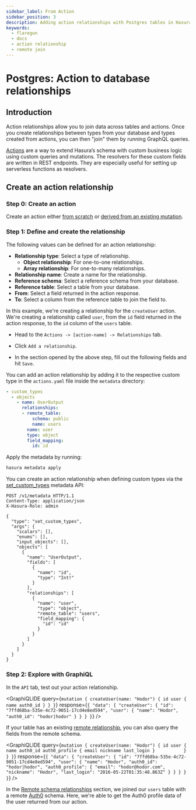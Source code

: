 ```yaml
---
sidebar_label: From Action
sidebar_position: 3
description: Adding action relationships with Postgres tables in Hasura
keywords:
  - flaregun
  - docs
  - action relationship
  - remote join
---
```



# Postgres: Action to database relationships

## Introduction

Action relationships allow you to join data across tables and actions.
Once you create relationships between types from your database and types
created from actions, you can then "join" them by running GraphQL
queries.

[Actions](/graphql/core/actions/index.mdx) are a way to extend Hasura’s schema with custom
business logic using custom queries and mutations. The resolvers for
these custom fields are written in REST endpoints. They are especially
useful for setting up serverless functions as resolvers.

## Create an action relationship

### Step 0: Create an action

Create an action either [from scratch](/graphql/core/actions/create.mdx) or
[derived from an existing mutation](/graphql/core/actions/derive.mdx).

### Step 1: Define and create the relationship

The following values can be defined for an action relationship:

- **Relationship type**: Select a type of relationship.
  - **Object relationship**: For one-to-one relationships.
  - **Array relationship**: For one-to-many relationships.
- **Relationship name**: Create a name for the relationship.
- **Reference schema**: Select a reference schema from your database.
- **Reference table**: Select a table from your database.
- **From**: Select a field returned in the action response.
- **To**: Select a column from the reference table to join the field
  to.

In this example, we're creating a relationship for the `createUser`
action. We're creating a relationship called `user`, from the
`id` field returned in the action response, to the `id` column of the
`users` table.

<Tabs className="api-tabs">
<TabItem value="console" label="Console">

- Head to the `Actions -> [action-name] -> Relationships` tab.
- Click `Add a relationship`.

  <Thumbnail
    src="/img/graphql/core/schema/add-action-relationship.png"
    alt="Opening the action relationship section"
    width="600px"
  />

- In the section opened by the above step, fill out the following
  fields and hit `Save`.

  <Thumbnail
    src="/img/graphql/core/schema/define-action-relationship.png"
    alt="Defining the relationship"
    width="700px"
  />

</TabItem>
<TabItem value="cli" label="CLI">

You can add an action relationship by adding it to the respective custom
type in the `actions.yaml` file inside the `metadata` directory:

```yaml {4-11}
- custom_types
  - objects
    - name: UserOutput
      relationships:
      - remote_table:
          schema: public
          name: users
        name: user
        type: object
        field_mapping:
          id: id
```

Apply the metadata by running:

```bash
hasura metadata apply
```

</TabItem>
<TabItem value="api" label="API">

You can create an action relationship when defining custom types via the [set_custom_types](/graphql/core/api-reference/metadata-api/custom-types.mdx#metadata-set-custom-types) metadata API:

```http {20-29}
POST /v1/metadata HTTP/1.1
Content-Type: application/json
X-Hasura-Role: admin

{
  "type": "set_custom_types",
  "args": {
    "scalars": [],
    "enums": [],
    "input_objects": [],
    "objects": [
      {
        "name": "UserOutput",
        "fields": [
          {
            "name": "id",
            "type": "Int!"
          }
        ],
        "relationships": [
          {
            "name": "user",
            "type": "object",
            "remote_table": "users",
            "field_mapping": {
              "id": "id"
            }
          }
        ]
      }
    ]
  }
}
```

</TabItem>
</Tabs>

### Step 2: Explore with GraphiQL

In the `API` tab, test out your action relationship.

<GraphiQLIDE
  query={`mutation {
  createUser(name: "Hodor") {
    id
    user {
      name
      auth0_id
    }
  }
}`}
  response={`{
  "data": {
    "createUser": {
      "id": "7ffd68ba-535e-4c72-9051-17cd4e8ed594",
      "user": {
        "name": "Hodor",
        "auth0_id": "hodor|hodor"
      }
    }
  }
}`}
/>

If your table has an existing
[remote relationship](/graphql/core/databases/postgres/schema/remote-relationships/remote-schema-relationships.mdx), you can also
query the fields from the remote schema.

<GraphiQLIDE
  query={`mutation {
  createUser(name: "Hodor") {
    id
    user {
      name
      auth0_id
      auth0_profile {
        email
        nickname
        last_login
      }          
    }
  }
}`}
  response={`{
  "data": {
    "createUser": {
      "id": "7ffd68ba-535e-4c72-9051-17cd4e8ed594",
      "user": {
        "name": "Hodor",
        "auth0_id": "hodor|hodor",
        "auth0_profile": {
          "email": "hodor@hodor.com",
          "nickname": "Hodor",
          "last_login": "2016-05-22T01:35:48.863Z"
        }
      }
    }
  }
}`}
/>

In the [Remote schema relationships](/graphql/core/databases/postgres/schema/remote-relationships/remote-schema-relationships.mdx)
section, we joined our `users` table with a remote
[Auth0](https://auth0.com/) schema. Here, we're able to get the Auth0
profile data of the user returned from our action.
